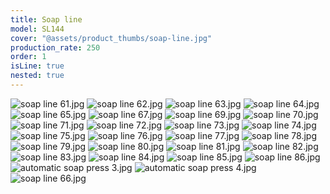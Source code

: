 ```yaml
---
title: Soap line
model: SL144
cover: "@assets/product_thumbs/soap-line.jpg"
production_rate: 250
order: 1
isLine: true
nested: true
---
```



<ProductTabs />

![soap line 61.jpg](@assets/article_images/soap-line/soap-line-61.jpg)
![soap line 62.jpg](@assets/article_images/soap-line/soap-line-62.jpg)
![soap line 63.jpg](@assets/article_images/soap-line/soap-line-63.jpg)
![soap line 64.jpg](@assets/article_images/soap-line/soap-line-64.jpg)
![soap line 65.jpg](@assets/article_images/soap-line/soap-line-65.jpg)
![soap line 67.jpg](@assets/article_images/soap-line/soap-line-67.jpg)
![soap line 69.jpg](@assets/article_images/soap-line/soap-line-69.jpg)
![soap line 70.jpg](@assets/article_images/soap-line/soap-line-70.jpg)
![soap line 71.jpg](@assets/article_images/soap-line/soap-line-71.jpg)
![soap line 72.jpg](@assets/article_images/soap-line/soap-line-72.jpg)
![soap line 73.jpg](@assets/article_images/soap-line/soap-line-73.jpg)
![soap line 74.jpg](@assets/article_images/soap-line/soap-line-74.jpg)
![soap line 75.jpg](@assets/article_images/soap-line/soap-line-75.jpg)
![soap line 76.jpg](@assets/article_images/soap-line/soap-line-76.jpg)
![soap line 77.jpg](@assets/article_images/soap-line/soap-line-77.jpg)
![soap line 78.jpg](@assets/article_images/soap-line/soap-line-78.jpg)
![soap line 79.jpg](@assets/article_images/soap-line/soap-line-79.jpg)
![soap line 80.jpg](@assets/article_images/soap-line/soap-line-80.jpg)
![soap line 81.jpg](@assets/article_images/soap-line/soap-line-81.jpg)
![soap line 82.jpg](@assets/article_images/soap-line/soap-line-82.jpg)
![soap line 83.jpg](@assets/article_images/soap-line/soap-line-83.jpg)
![soap line 84.jpg](@assets/article_images/soap-line/soap-line-84.jpg)
![soap line 85.jpg](@assets/article_images/soap-line/soap-line-85.jpg)
![soap line 86.jpg](@assets/article_images/soap-line/soap-line-86.jpg)
![automatic soap press 3.jpg](@assets/article_images/soap-line/automatic-soap-press-3.jpg)
![automatic soap press 4.jpg](@assets/article_images/soap-line/automatic-soap-press-4.jpg)
![soap line 66.jpg](@assets/article_images/soap-line/soap-line-66.jpg)

